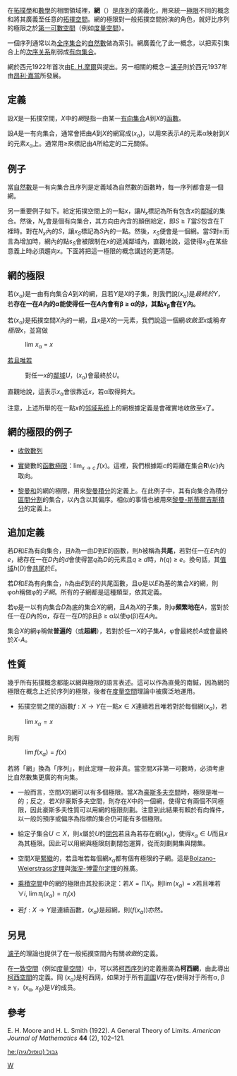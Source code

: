 在[[拓撲學|拓撲學]]和[[數學|數學]]的相關領域裡，'''網'''（{{lang-en|Net}}）是[[序列|序列]]的廣義化，用來統一[[極限|極限]]不同的概念和將其廣義至任意的[[拓撲空間|拓撲空間]]。網的極限對一般拓撲空間扮演的角色，就好比序列的極限之於[[第一可數空間|第一可數空間]]（例如[[度量空間|度量空間]]）。

一個序列通常以為[[全序關係|全序集合]]的[[自然數|自然數]]做為索引。網廣義化了此一概念，以把索引集合上的[[序理論|次序关系]]削弱成[[有向集合|有向集合]]。

網於西元1922年首次由[[Eliakim_Hastings_Moore|E. H.摩爾]]與{{le|赫曼·莱尔·史密斯|Herman L. Smith}}提出。另一相關的概念－[[濾子_(數學)|濾子]]則於西元1937年由[[昂利·嘉當|昂利·嘉當]]所發展。

==定義==

設''X''是一拓撲空間，''X''中的''網''是指一由某一[[有向集合|有向集合]]''A''到''X''的[[函數|函數]]。

設''A''是一有向集合，通常會把由''A''到''X''的網寫成(''x''<sub>α</sub>)，以用來表示''A''的元素α映射到''X''的元素''x''<sub>α</sub>上。通常用≥來標記由''A''所給定的二元關係。

==例子==

當[[自然數|自然數]]是一有向集合且序列是定義域為自然數的函數時，每一序列都會是一個網。

另一重要例子如下。給定拓撲空間上的一點''x''，讓''N''<sub>''x''</sub>標記為所有包含''x''的[[鄰域|鄰域]]的集合。然後，''N''<sub>''x''</sub>會是個有向集合，其方向由內含的顛倒給定，即''S'' ≥ ''T''當''S''包含在''T''裡時。對在''N''<sub>''x''</sub>內的''S''，讓''x''<sub>''S''</sub>標記為''S''內的一點。然後，''x''<sub>''S''</sub>便會是一個網。當''S''對≥而言為增加時，網內的點''s''<sub>''S''</sub>會被限制在''x''的遞減鄰域內，直觀地說，這使得''x''<sub>''S''</sub>在某些意義上時必須趨向''x''。下面將把這一極限的概念講述的更清楚。

==網的極限==

若(''x''<sub>α</sub>)是一由有向集合''A''到''X''的網，且若''Y''是''X''的子集，則我們說(''x''<sub>α</sub>)是''最終於Y''，若'''存在一在''A''內的α能使得任一在''A''內會有β ≥ α的β，其點''x''<sub>β</sub>會在''Y''內。'''

若(''x''<sub>α</sub>)是拓撲空間''X''內的一網，且''x''是''X''的一元素，我們說這一個網''收斂至x''或稱''有極限x''，並寫做
:lim ''x''<sub>α</sub> = ''x''
[[若且唯若|若且唯若]]
:對任一''x''的[[鄰域|鄰域]]''U''，(''x''<sub>α</sub>)會最終於''U''。
直觀地說，這表示''x''<sub>α</sub>會很靠近''x''，若α取得夠大。

注意，上述所舉的在一點''x''的[[邻域系统|邻域系统]]上的網根據定義是會確實地收斂至''x''了。

==網的極限的例子==

* [[收斂數列|收斂數列]]

*[[實數|實]]變數的[[函數極限|函數極限]]：lim<sub>''x'' → ''c''</sub> ''f''(''x'')。這裡，我們根據距''c''的距離在集合'''R'''\{''c''}內取向。

*[[黎曼和|黎曼和]]的網的極限，用來[[黎曼積分|黎曼積分]]的定義上。在此例子中，其有向集合為積分[[區間分割|區間分割]]的集合，以內含以其偏序。相似的事情也被用來[[黎曼-斯蒂爾吉斯積分|黎曼-斯蒂爾吉斯積分]]的定義上。

==追加定義==

若''D''和''E''為有向集合，且''h''為一由''D''到''E''的函數，則''h''被稱為'''共尾'''，若對任一在''E''內的''e''，總存在一在''D''內的''d''會使得當''q''為''D''的元素且''q'' ≥ ''d''時，''h''(''q'') ≥ ''e''。換句話，其[[值域|值域]]''h''(''D'')會[[共尾|共尾]]於''E''。

若''D''和''E''為有向集合，''h''為由''E''到''E''的共尾函數，且φ是以''E''為基的集合''X''的網，則φo''h''稱做φ的''子網''。所有的子網都是這種類型，依其定義。

若φ是一以有向集合''D''為底的集合''X''的網，且''A''為''X''的子集，則φ'''頻繁地在'''''A''，當對於任一在''D''內的α，存在一在''D''的β且β ≥ α以使φ(β)在''A''內。

集合''X''的網φ稱做'''普遍的'''（或'''超網'''），若對於任一''X''的子集''A''，φ會最終於''A''或會最終於''X''-''A''。

==性質==
幾乎所有拓撲概念都能以網與極限的語言表述。這可以作為直覺的南鍼，因為網的極限在概念上近於序列的極限，後者在[[度量空間|度量空間]]理論中被廣泛地運用。

* 拓撲空間之間的函數<math>f: X \to Y</math>在一點<math>x \in X</math>連續若且唯若對於每個網<math>(x_\alpha)</math>，若
: <math>\lim x_\alpha = x</math>
則有
: <math>\lim f(x_\alpha) = f(x)</math>
若將「網」換為「序列」，則此定理一般非真。當空間<math>X</math>非第一可數時，必須考慮比自然數集更廣的有向集。

* 一般而言，空間<math>X</math>的網可以有多個極限。當<math>X</math>為[[豪斯多夫空間|豪斯多夫空間]]時，極限是唯一的；反之，若<math>X</math>非豪斯多夫空間，則存在<math>X</math>中的一個網，使得它有兩個不同極限，因此豪斯多夫性質可以用網的極限刻劃。注意到此結果有賴於有向條件，以一般的預序或偏序為指標的集合仍可能有多個極限。

* 給定子集合<math>U \subset X</math>，則<math>x</math>屬於<math>U</math>的[[閉包|閉包]]若且為若存在網<math>(x_\alpha)</math>，使得<math>x_\alpha \in U</math>而且<math>x</math>為其極限。因此可以用網與極限刻劃閉包運算，從而刻劃開集與閉集。

* 空間<math>X</math>是[[緊緻|緊緻]]的，若且唯若每個網<math>x_\alpha</math>都有個有極限的子網。這是[[Bolzano-Weierstrass定理|Bolzano-Weierstrass定理]]與[[海涅-博雷尔定理|海涅-博雷尔定理]]的推廣。

* [[乘積空間|乘積空間]]中的網的極限由其投影決定：若<math>X = \prod X_i</math>，則<math>\lim (x_\alpha) = x</math>若且唯若<math>\forall i, \; \lim \pi_i(x_\alpha) = \pi_i(x)</math>

* 若<math>f: X \to Y</math>是連續函數，<math>(x_\alpha)</math>是超網，則<math>(f(x_\alpha))</math>亦然。

==另見==

[[濾子_(數學)|濾子]]的理論也提供了在一般拓撲空間內有關''收斂''的定義。

在[[一致空間|一致空間]]（例如[[度量空間|度量空間]]）中，可以將[[柯西序列|柯西序列]]的定義推廣為'''柯西網'''，由此導出[[柯西空間|柯西空間]]的定義。网 (''x''<sub>α</sub>)是柯西网，如果对于所有[[周围_(拓扑学)|周围]]''V''存在γ使得对于所有α, β ≥ γ，(''x''<sub>α</sub>, ''x''<sub>β</sub>)是''V''的成员。

==參考==

E. H. Moore and H. L. Smith (1922). A General Theory of Limits. ''American Journal of Mathematics'' '''44''' (2), 102–121.

[[Category:拓撲學|W]]

[[he:גבול_(טופולוגיה)|he:גבול (טופולוגיה)]]